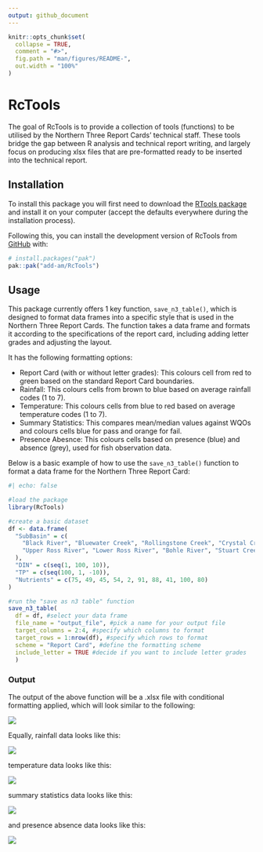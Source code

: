 ```yaml
---
output: github_document
---
```


<!-- README.md is generated from README.Rmd. Please edit that file -->

```r
knitr::opts_chunk$set(
  collapse = TRUE,
  comment = "#>",
  fig.path = "man/figures/README-",
  out.width = "100%"
)
```

# RcTools

<!-- badges: start -->
<!-- badges: end -->

The goal of RcTools is to provide a collection of tools (functions) to be utilised by the Northern Three Report Cards' technical staff. These tools bridge the gap between R analysis and technical report writing, and largely focus on producing xlsx files that are pre-formatted ready to be inserted into the technical report.

## Installation

To install this package you will first need to download the [RTools package](https://cran.r-project.org/bin/windows/Rtools/rtools45/rtools.html) and install it on your computer (accept the defaults everywhere during the installation process).

Following this, you can install the development version of RcTools from [GitHub](https://github.com/) with:

``` r
# install.packages("pak")
pak::pak("add-am/RcTools")
```

## Usage

This package currently offers 1 key function, `save_n3_table()`, which is designed to format data frames into a specific style that is used in the Northern Three Report Cards. The function takes a data frame and formats it according to the specifications of the report card, including adding letter grades and adjusting the layout.

It has the following formatting options:

 - Report Card (with or without letter grades): This colours cell from red to green based on the standard Report Card boundaries.
 - Rainfall: This colours cells from brown to blue based on average rainfall codes (1 to 7).
 - Temperature: This colours cells from blue to red based on average temperature codes (1 to 7).
 - Summary Statistics: This compares mean/median values against WQOs and colours cells blue for pass and orange for fail.
 - Presence Abesnce: This colours cells based on presence (blue) and absence (grey), used for fish observation data.

Below is a basic example of how to use the `save_n3_table()` function to format a data frame for the Northern Three Report Card:

```r
#| echo: false

#load the package
library(RcTools)

#create a basic dataset
df <- data.frame(
  "SubBasin" = c(
    "Black River", "Bluewater Creek", "Rollingstone Creek", "Crystal Creek", "Paluma",
    "Upper Ross River", "Lower Ross River", "Bohle River", "Stuart Creek", "Alligator Creek"
  ),
  "DIN" = c(seq(1, 100, 10)),
  "TP" = c(seq(100, 1, -10)),
  "Nutrients" = c(75, 49, 45, 54, 2, 91, 88, 41, 100, 80)
)

#run the "save as n3 table" function
save_n3_table(
  df = df, #select your data frame
  file_name = "output_file", #pick a name for your output file
  target_columns = 2:4, #specify which columns to format
  target_rows = 1:nrow(df), #specify which rows to format
  scheme = "Report Card", #define the formatting scheme
  include_letter = TRUE #decide if you want to include letter grades
  )

```

### Output

The output of the above function will be a .xlsx file with conditional formatting applied, which will look similar to the following:

![](man/figures/README-after-report-card-formatting.png)

Equally, rainfall data looks like this:

![](man/figures/README-after-rainfall-formatting.png)

temperature data looks like this:

![](man/figures/README-after-temperature-formatting.png)

summary statistics data looks like this:

![](man/figures/README-after-summary-statistic-formatting.png)

and presence absence data looks like this:

![](man/figures/README-after-presence-absence-formatting.png)